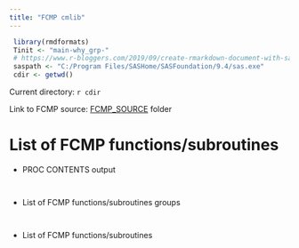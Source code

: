 ```yaml
---
title: "FCMP cmlib"
---
```


```r
 library(rmdformats)
 Tinit <- "main-why_grp-"
 # https://www.r-bloggers.com/2019/09/create-rmarkdown-document-with-sas-code-and-output-sas-engine/
 saspath <- "C:/Program Files/SASHome/SASFoundation/9.4/sas.exe"
 cdir <- getwd()
```

Current directory: `r cdir`

Link to FCMP source: [FCMP_SOURCE](./fcmp_source/) folder


# List of FCMP functions/subroutines

* PROC CONTENTS output

```r
```

```sas
```

* List of FCMP functions/subroutines groups


```r
```

```sas
```


* List of FCMP functions/subroutines


```r
```

```sas
```

```r
```

```sas
```


